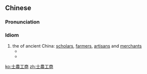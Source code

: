 {{also|士农工商}}
==Chinese==
{{zh-forms|s=士农工商}}

===Pronunciation===
{{zh-pron
|m=shìnónggōngshāng
|c=si6 nung4 gung1 soeng1
|h=pfs=sṳ-nùng-kûng-sông
|mn=sū-lông-kong-siong/sū-lông-kang-siong
|cat=id
}}

===Idiom===
{{zh-idiom}}

# the {{w|four occupations}} of ancient China: [[scholar]]s, [[farmer]]s, [[artisan]]s and [[merchant]]s
#* {{zh-x|'''士農工{-kong-}商'''，人人 是 英雄。|'''Scholar, farmer, artisan or merchant''', everyone is a hero.|MN|ref={{w2|zh|許富凱}}, {{lang|zh|人在做天在看}}}}
#* {{zh-x|蹛\住{tòa} 一 陣{tīn} 人 真正 善{siān-}良{liông}，面上{-siōng} 攏 帶{tòa}-著 笑容，安份守{-siú-}己，士農工商，彼{he} 就是 我 的 故鄉。|There lives a very kind crowd, their faces all smiling. They each do their own duty, whether being a '''scholar, farmer, artisan or merchant'''. That is my homeland.|MN|ref={{w2|zh|葉憲修|葉啟田}}, {{lang|zh|故鄉}}}}

[[ko:士農工商]]
[[zh:士農工商]]